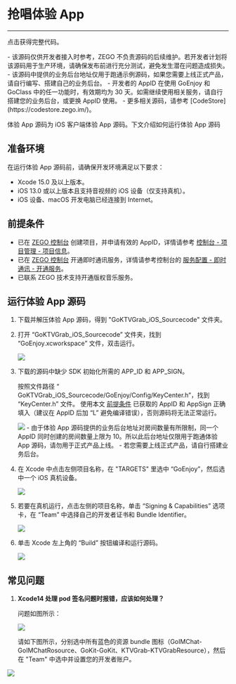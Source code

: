 # 抢唱体验 App

- - -

<Card title="示例源码" href="https://codestore.zego.im/project/18" target="_blank">点击获得完整代码。</Card>


<Warning title="Warning">
- 该源码仅供开发者接入时参考，ZEGO 不负责源码的后续维护。若开发者计划将该源码用于生产环境，请确保发布前进行充分测试，避免发生潜在问题造成损失。
- 该源码中提供的业务后台地址仅用于跑通示例源码，如果您需要上线正式产品，请自行编写、搭建自己的业务后台。
- 开发者的 AppID 在使用 GoEnjoy 和 GoClass 中的任一功能时，有效期均为 30 天。如需继续使用相关服务，请自行搭建您的业务后台，或更换 AppID 使用。
- 更多相关源码，请参考 [CodeStore](https://codestore.zego.im/)。
</Warning>

体验 App 源码为 iOS 客户端体验 App 源码。下文介绍如何运行体验 App 源码


## 准备环境

在运行体验 App 源码前，请确保开发环境满足以下要求：

- Xcode 15.0 及以上版本。
- iOS 13.0 或以上版本且支持音视频的 iOS 设备（仅支持真机）。
- iOS 设备、macOS 开发电脑已经连接到 Internet。

## 前提条件

- 已在 [ZEGO 控制台](https://console.zego.im/) 创建项目，并申请有效的 AppID，详情请参考 [控制台 - 项目管理 - 项目信息](https://doc-zh.zego.im/article/12107)。
- 已在 [ZEGO 控制台](https://console.zego.im) 开通即时通讯服务，详情请参考控制台的 [服务配置 - 即时通讯 - 开通服务](https://doc-zh.zego.im/article/14994ß)。
- 已联系 ZEGO 技术支持开通版权音乐服务。


## 运行体验 App 源码

1. 下载并解压体验 App 源码，得到 "GoKTVGrab_iOS_Sourcecode" 文件夹。

2. 打开 “GoKTVGrab_iOS_Sourcecode” 文件夹，找到 “GoEnjoy.xcworkspace” 文件，双击运行。

    <Frame width="512" height="auto" caption=""><img src="https://storage.zego.im/sdk-doc/Pics/GoEnjoy/Grab/iOS/run_example/grab_ios_proj_path.jpg" /></Frame>

3. 下载的源码中缺少 SDK 初始化所需的 APP_ID 和 APP_SIGN。
    
    按照文件路径 “ GoKTVGrab_iOS_Sourcecode/GoEnjoy/Config/KeyCenter.h”，找到 “KeyCenter.h” 文件。
    使用本文 [前提条件](./Grab%20the%20Mic.mdx#前提条件) 已获取的 AppID 和 AppSign 正确填入（建议在 AppID 后加 “L” 避免编译错误），否则源码将无法正常运行。

    <Frame width="512" height="auto" caption=""><img src="https://storage.zego.im/sdk-doc/Pics/GoEnjoy/Grab/iOS/run_example/grab_ios_keycenter.jpg" /></Frame>

    <Warning title="Warning">
    - 由于体验 App 源码提供的业务后台地址对房间数量有所限制，同一个 AppID 同时创建的房间数量上限为 10。所以此后台地址仅限用于跑通体验 App 源码，请勿用于正式产品上线。
    - 若您需要上线正式产品，请自行搭建业务后台。
    </Warning>

4. 在 Xcode 中点击左侧项目名称，在 "TARGETS" 里选中 “GoEnjoy”，然后选中一个 iOS 真机设备。

    <Frame width="512" height="auto" caption=""><img src="https://storage.zego.im/sdk-doc/Pics/GoEnjoy/Grab/iOS/run_example/grab_ios_run_sim.jpg" /></Frame>

5. 若要在真机运行，点击左侧的项目名称，单击 “Signing & Capabilities” 选项卡，在 “Team” 中选择自己的开发者证书和 Bundle Identifier。

    <Frame width="512" height="auto" caption=""><img src="https://storage.zego.im/sdk-doc/Pics/GoEnjoy/Grab/iOS/run_example/grab_ios_signing.jpg" /></Frame>

6. 单击 Xcode 左上角的 “Build” 按钮编译和运行源码。

    <Frame width="512" height="auto" caption=""><img src="https://storage.zego.im/sdk-doc/Pics/GoEnjoy/Grab/iOS/run_example/grab_ios_run.png" /></Frame>

## 常见问题

1. **Xcode14 处理 pod 签名问题时报错，应该如何处理？**

    问题如图所示：

    <Frame width="512" height="auto" caption=""><img src="https://storage.zego.im/sdk-doc/Pics/GoEnjoy/Grab/iOS/run_example/xcode14.jpg" /></Frame>

    请如下图所示，分别选中所有蓝色的资源 bundle 图标（GoIMChat-GoIMChatRosource、GoKit-GoKit、KTVGrab-KTVGrabResource），然后在 "Team" 中选中并设置您的开发者账户。
<Frame width="512" height="auto" caption=""><img src="https://storage.zego.im/sdk-doc/Pics/GoEnjoy/Grab/iOS/run_example/faq_xcode14.jpg" /></Frame>
